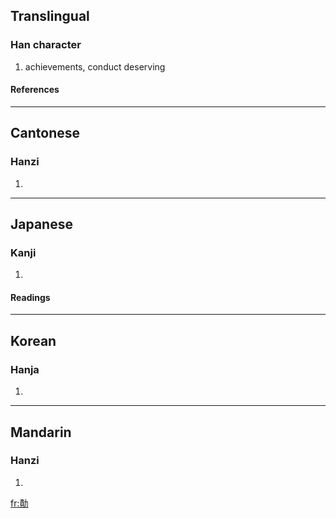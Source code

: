 ==Translingual==
===Han character===
{{Han char|rad=力|as=11|sn=13|four=5482<sub>7</sub>|canj=手金大尸 (QCKS)}}
# achievements, conduct deserving
====References====
{{Han ref|kx=0149.050|dkj=02423|dj=0336.120|hdz=10377.020|uh=52E3|ud=21219|bh=B6D6|bd=46806}}
----

==Cantonese==
===Hanzi===
{{yue-hanzi|jyut=|y=jik1}}
# {{defn|Cantonese}}
----
==Japanese==
===Kanji===
{{ja-kanji|grade=|rs=力11}}
# {{defn|Japanese}} 
====Readings====
{{ja-readings|on=[[せき]] (seki), [[しゃく]] (shaku)|kun=[[いさお]] (isao)}}
----
==Korean==
===Hanja===
{{ko-hanja|hangeul=적|rv=jeok|mr=chŏk}}
# {{defn|Korean}}
----
==Mandarin==
===Hanzi===
{{cmn-hanzi|pin=jī (ji1)|wg=chi<sup>1</sup>}}
# {{defn|Mandarin}}

[[fr:勣]]